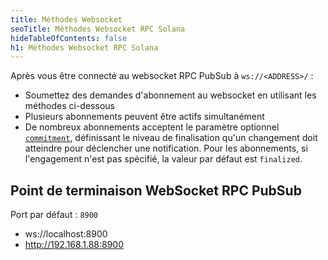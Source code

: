 ```yaml
---
title: Méthodes Websocket
seoTitle: Méthodes Websocket RPC Solana
hideTableOfContents: false
h1: Méthodes Websocket RPC Solana
---
```


Après vous être connecté au websocket RPC PubSub à `ws://<ADDRESS>/` :

- Soumettez des demandes d'abonnement au websocket en utilisant les méthodes
  ci-dessous
- Plusieurs abonnements peuvent être actifs simultanément
- De nombreux abonnements acceptent le paramètre optionnel
  [`commitment`](/docs/rpc/#configuring-state-commitment), définissant le niveau
  de finalisation qu'un changement doit atteindre pour déclencher une
  notification. Pour les abonnements, si l'engagement n'est pas spécifié, la
  valeur par défaut est `finalized`.

## Point de terminaison WebSocket RPC PubSub

Port par défaut : `8900`

- ws://localhost:8900
- http://192.168.1.88:8900
